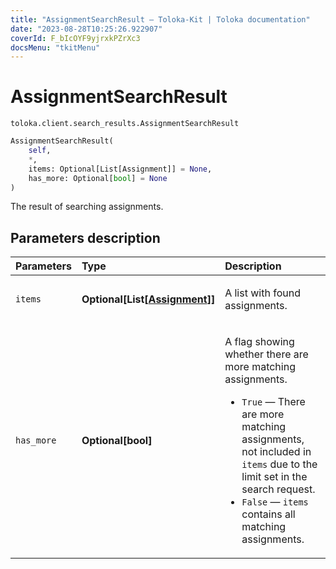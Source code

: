 ```yaml
---
title: "AssignmentSearchResult — Toloka-Kit | Toloka documentation"
date: "2023-08-28T10:25:26.922907"
coverId: F_bIcOYF9yjrxkPZrXc3
docsMenu: "tkitMenu"
---
```


# AssignmentSearchResult

`toloka.client.search_results.AssignmentSearchResult`

```python
AssignmentSearchResult(
    self,
    *,
    items: Optional[List[Assignment]] = None,
    has_more: Optional[bool] = None
)
```

The result of searching assignments.

## Parameters description

| Parameters | Type | Description |
| :----------| :----| :-----------|
`items`|**Optional\[List\[[Assignment](/docs/toloka-kit/reference/toloka.client.assignment.Assignment)\]\]**|<p>A list with found assignments.</p>
`has_more`|**Optional\[bool\]**|<p>A flag showing whether there are more matching assignments.</p> <ul> <li>`True` — There are more matching assignments, not included in `items` due to the limit set in the search request.</li> <li>`False` — `items` contains all matching assignments.</li> </ul>